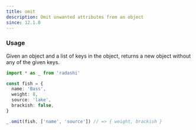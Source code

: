 ```yaml
---
title: omit
description: Omit unwanted attributes from an object
since: 12.1.0
---
```


### Usage

Given an object and a list of keys in the object, returns a new object without any of the given keys.

```ts
import * as _ from 'radashi'

const fish = {
  name: 'Bass',
  weight: 8,
  source: 'lake',
  brackish: false,
}

_.omit(fish, ['name', 'source']) // => { weight, brackish }
```
